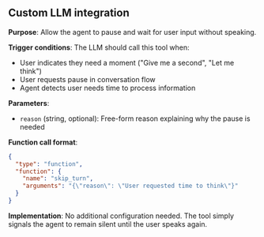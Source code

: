 ## Custom LLM integration

**Purpose**: Allow the agent to pause and wait for user input without speaking.

**Trigger conditions**: The LLM should call this tool when:

- User indicates they need a moment ("Give me a second", "Let me think")
- User requests pause in conversation flow
- Agent detects user needs time to process information

**Parameters**:

- `reason` (string, optional): Free-form reason explaining why the pause is needed

**Function call format**:

```json
{
  "type": "function",
  "function": {
    "name": "skip_turn",
    "arguments": "{\"reason\": \"User requested time to think\"}"
  }
}
```

**Implementation**: No additional configuration needed. The tool simply signals the agent to remain silent until the user speaks again.
